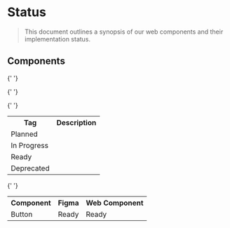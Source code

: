 # Status

> This document outlines a synopsis of our web components and their implementation status.

## Components

<table>
  <tr>
    <th>Tag</th>
    <th>Description</th>
  </tr>

{' '}

<tr>
  <td>Planned</td>
  <td></td>
</tr>

{' '}

<tr>
  <td>In Progress</td>
  <td></td>
</tr>

{' '}

<tr>
  <td>Ready</td>
  <td></td>
</tr>

  <tr>
    <td>Deprecated</td>
    <td></td>
  </tr>
</table>

<table>
  <tr>
    <th>Component</th>
    <th>Figma</th>
    <th>Web Component</th>
  </tr>

{' '}

<tr>
  <td>Button</td>
  <td>Ready</td>
  <td>Ready</td>
</tr>

</table>
